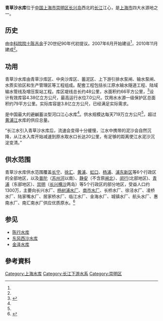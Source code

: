 '''青草沙水库'''位于[[中国|中国]][[上海市|上海市]][[崇明区|崇明区]][[长兴岛_(上海)|长兴岛]]西北的[[长江|长江]]江心，是[[上海市|上海市]]四大水源地之一。

==历史==
由[[中科院院士|中科院院士]][[陈吉余|陈吉余]]于20世纪90年代初提议。2007年6月开始建设<ref name="上海年鉴2011"></ref>，2010年11月建成<ref name="上海年鉴2011"></ref>。

==功用==
青草沙水库由青草沙库区、中央沙库区、蓄泥区、上下游引排水泵闸、输水泵闸、水质实验区和生产管理区等工程组成。配套工程包括长江原水输水隧道工程、陆域输水管线及增压泵站工程。库区堤线总长约48公里，水面积约66平方公里，<ref name="上海年鉴2011">{{Cite web |url=http://shtong.gov.cn/newsite/node2/node19828/node82833/node82867/node82941/userobject1ai118240.html |title=《上海年鉴2011》>>二十一、城乡建设与管理>>（三）市政基础设施 |access-date=2019-04-15 |archive-date=2014-06-18 |archive-url=https://web.archive.org/web/20140618152804/http://shtong.gov.cn/newsite/node2/node19828/node82833/node82867/node82941/userobject1ai118240.html |dead-url=no }}</ref>设计有效库容4.38亿立方公尺，最高运行水位7.0公尺。饮用水水源一级保护区总面积约79平方公里。实际库容是3.8亿立方公尺，已经满足实际需求。

是中国最大的避鹹蓄淡型河口江心水库<ref name="上海年鉴2011"></ref>。供水规模达每天719万立方公尺<ref name="上海年鉴2011"></ref>，超过[[黄浦江|黄浦江]]水库的供应总量。

“长江水引入青草沙水库后，流速会变得十分缓慢，江水中携带的泥沙会自然沉降，从江水入库开始减速到原水取水口长达20公里，有足够的距离使江水泥沙沉淀变清。”

==供水范围==
青草沙水库供水范围覆盖[[长宁区|长宁]]、[[徐汇|徐汇]]、[[黄浦|黄浦]]、[[虹口|虹口]]、[[杨浦|杨浦]]、[[浦东新区|浦东新区]]等6个行政区的全部地区，以及[[普陀区_(上海市)|普陀]]（[[苏州河|苏州河]]以南）、[[静安|静安]]（不含原[[闸北|闸北]]）、[[闵行|闵行]](北部地区)、[[青浦|青浦]]（东部地区）、[[崇明区|崇明]]（[[长兴岛_(上海)|长兴]][[横沙|横沙]]两岛）等5个行政区的部分地区，受益人口约1300万，主要向长兴水厂、[[杨树浦水厂|杨树浦水厂]]、[[南市水厂|南市水厂]]、长桥水厂、徐泾水厂、凌桥水厂、陆家嘴水厂、居家桥水厂、临江水厂、金海水厂、城镇水厂、航头水厂、惠南水厂、南汇南水厂供应优质原水。<ref>{{Cite web |url=http://gov.eastday.com/node2/n578/n621/n1520/index.html |title=原水供应系统 |access-date=2017-12-02 |archive-date=2017-12-03 |archive-url=https://web.archive.org/web/20171203013745/http://gov.eastday.com/node2/n578/n621/n1520/index.html |dead-url=yes }}</ref>

==参见==
*[[陈行水库|陈行水库]]
*[[东风西沙水库|东风西沙水库]]
*[[金泽水库|金泽水库]]
== 參考資料 ==
{{reflist}}


{{上海市湖泊}}
[[Category:上海水库|Category:上海水库]]
[[Category:长江下游水系|Category:长江下游水系]]
[[Category:崇明区|Category:崇明区]]